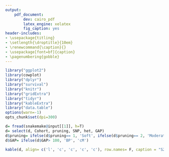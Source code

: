 ```yaml
---
output:
    pdf_document:
        dev: cairo_pdf
        latex_engine: xelatex
        fig_caption: yes
header-includes:
- \usepackage{titling}
- \setlength{\droptitle}{10em}
- \renewcommand{\caption}{}
- \usepackage[font=bf]{caption}
- \pagenumbering{gobble}
---
```


```r
library("ggplot2")
library(cowplot)
library("dplyr")
library("survival")
library("knitr")
library("gridExtra")
library("tidyr")
library("kableExtra")
library("data.table")
options(warn=-1)
opts_chunk$set(dpi=300)
```

```r

d= fread(snakemake@input[[1]], h=T)
d= select(d, Cohort, pruning, SNP, het, GAP)
d$pruning= ifelse(d$pruning== 1, 'Soft', ifelse(d$pruning== 2, 'Moderate', 'None'))
d$GAP= ifelse(d$GAP> 100, 'BP', 'cM')

kable(d, align= c('l', 'c', 'c', 'c', 'c'), row.names= F, caption = "S2 Table: Optimal parameters used to call ROH in all family members.", booktabs = T, col.names= c('Sub-cohort', 'Pruning', 'Minimum number of SNPs', 'Heterozyougs calls allowed', 'Distance')) %>% kable_styling(latex_options= c('striped')) %>% column_spec(1, bold = T, color = "black", background = "white") %>% footnote(general_title= '', general= c('cM, centiMorgans', 'Optimal were obtained by maximizing the parental genetic relatedness variance explained by offspring ROH. We used 108 different combinations of offspring ROH varying pruning thresholds, the minimum number of SNPs to detect a ROH, allowing or not heterozygous calls within segments and using physical vs genetic distance.'), threeparttable= T)

```

